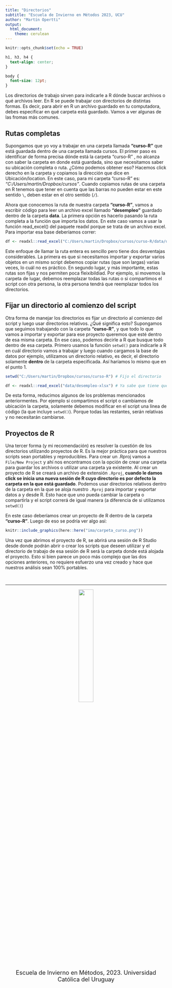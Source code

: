 ```yaml
---
title: "Directorios"
subtitle: "Escuela de Invierno en Métodos 2023, UCU"
author: "Martín Opertti"
output: 
  html_document:
    theme: cerulean 
---
```


```r
knitr::opts_chunk$set(echo = TRUE)
```

```css
h1, h3, h4 {
  text-align: center;
}

body {
  font-size: 12pt;
}
```

Los directorios de trabajo sirven para indicarle a R dónde buscar archivos o qué archivos leer. En R se puede trabajar con directorios de distintas formas. Es decir, para abrir en R un archivo guardado en tu computadora, debes especificar en qué carpeta está guardado. Vamos a ver algunas de las fromas más comunes. 

## Rutas completas

Supongamos que yo voy a trabajar en una carpeta llamada **"curso-R"** que está guardada dentro de una carpeta llamada cursos. El primer paso es identificar de forma precisa dónde está la carpeta "curso-R" , no alcanza con saber la carpeta en donde está guardada, sino que necesitamos saber su ubicación completa o ruta. ¿Cómo podemos obtener eso? Hacemos click derecho en la carpeta y copiamos la dirección que dice en Ubicación/location. En este caso, para mi carpeta "curso-R" es: *"C:/Users/martin/Dropbox/cursos"*. Cuando copiamos rutas de una carpeta en R tenemos que tener en cuenta que las barras no pueden estar en este sentido `\`, deben estar en el otro sentido (`/`).  

Ahora que conocemos la ruta de nuestra carpeta **"curso-R"**, vamos a escribir código para leer un archivo excel llamado **"desempleo"** guardado dentro de la carpeta **data**. La primera opción es hacerlo pasando la ruta completa a la función que importa los datos. En este caso vamos a usar la función read_excel() del paquete readxl porque se trata de un archivo excel. Para importar esa base deberíamos correr:

```r
df <- readxl::read_excel("C:/Users/martin/Dropbox/cursos/curso-R/data/desempleo-xlsx")
```

Este enfoque de llamar la ruta entera es sencillo pero tiene dos desventajas considerables. La primera es que si necesitamos importar y exportar varios objetos en un mismo script debemos copiar rutas (que son largas) varias veces, lo cuál no es práctico. En segundo lugar, y más importante, estas rutas son fijas y nos permiten poca fleixibildiad. Por ejemplo, si movemos la carpeta de lugar, debemos reemplazar todas las rutas o si compartimos el script con otra persona, la otra persona tendrá que reemplazar todos los directorios.

## Fijar un directorio al comienzo del script

Otra forma de manejar los directorios es fijar un directorio al comienzo del script y luego usar directorios relativos. ¿Qué significa esto? Supongamos que seguimos trabajando con la carpeta **"curso-R"**, y que todo lo que vamos a importar y exportar para ese proyecto queremos que esté dentro de esa misma carpeta. En ese caso, podemos decirle a R que busque todo dentro de esa carpeta. Primero usamos la función `setwd()` para indicarle a R en cuál directorio vamos a trabajar y luego cuando cargamos la base de datos por ejemplo, utilizamos un directorio relativo, es decir, el directorio solamente **dentro** de la carpeta especificada. Así haríamos lo mismo que en el punto 1.
 
```r
setwd("C:/Users/martin/Dropbox/cursos/curso-R") # Fijo el directorio

df <- readxl::read_excel("data/desempleo-xlsx") # Ya sabe que tiene que buscar dentro de la carpeta curso-R y la ubicación de esta
```

De esta forma, reducimos algunos de los problemas mencionados anteriormentes. Por ejemplo si compartimos el script o cambiamos de ubicación la carpeta, solamente debemos modificar en el script una línea de código (la que incluye `setwd()`). Porque todas las restantes, serán relativas y no necesitarán cambiarse.

## Proyectos de R

Una tercer forma (y mi recomendación) es resolver la cuestión de los directorios utilizando proyectos de R. Es la mejor práctica para que nuestros scripts sean portables y reproducibles. Para crear un .Rproj vamos a `File/New Project` y ahí nos encontramos con la opción de crear una carpeta para guardar los archivos o utilizar una carpeta ya existente. Al crear un proyecto de R se creará un archivo de extensión `.Rproj`, **cuando le damos click se inicia una nueva sesión de R cuyo directorio es por defecto la carpeta en la que está guardado**. Podemos usar directorios relativos dentro de la carpeta en la que se aloja nuestro `.Rproj` para importar y exportar datos a y desde R. Esto hace que uno pueda cambiar la carpeta o compartirla y el script correrá de igual manera (a diferencia de si utilizamos `setwd()`)

En este caso deberíamos crear un proyecto de R dentro de la carpeta **"curso-R"**. Luego de eso se podría ver algo así:

```r
knitr::include_graphics(here::here("ima/carpeta_curso.png"))
```

Una vez que abrimos el proyecto de R, se abrirá una sesión de R Studio desde donde podrán abrir o crear los scripts que deseen utilizar y el directorio de trabajo de esa sesión de R será la carpeta donde está alojada el proyecto. Esto si bien parece un poco más complejo que las dos opciones anteriores, no requiere esfuerzo una vez creado y hace que nuestros análisis sean 100% portables.

&nbsp;
<hr />

<div style="text-align: center">										

<center>
![](ima/logo_es.png){width=30%}
</center>

 <font size="4"> Escuela de Invierno en Métodos, 2023. Universidad Católica del Uruguay </font> 

<br>
